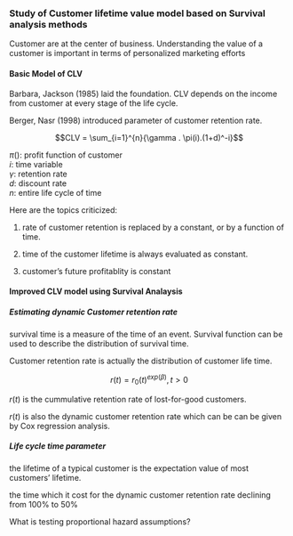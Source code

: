 ### Study of Customer lifetime value model based on Survival analysis methods

Customer are at the center of business. Understanding the value of a customer is important in terms of personalized marketing efforts

#### Basic Model of CLV

Barbara, Jackson (1985) laid the foundation. CLV depends on the income from customer at every stage of the life cycle.

Berger, Nasr (1998) introduced parameter of customer retention rate.

$$CLV  = \sum_{i=1}^{n}{\gamma . \pi(i).(1+d)^-i}$$ 

$\pi():$ profit function of customer \
$i:$ time variable \
$\gamma:$ retention rate \
$d:$ discount rate \
$n:$ entire life cycle of time \


Here are the topics criticized:

1. rate of customer retention is replaced by a constant, or by a function of time.

2. time of the customer lifetime is always evaluated as constant.

3. customer's future profitablity is constant


#### Improved CLV model using Survival Analaysis


##### Estimating dynamic Customer retention rate

survival time is a measure of the time of an event. Survival function can be used to describe the distribution of survival time.

Customer retention rate is actually the distribution of customer life time.

$$r(t) = r_0(t)^{exp(\beta)}, t>0$$

$r(t)$ is the cummulative retention rate of lost-for-good customers. 

$r(t)$ is also the dynamic customer retention rate which can be can be given by Cox regression analysis.



##### Life cycle time parameter

the lifetime of a typical customer is the expectation value of most customers' lifetime.

the time which it cost for the dynamic customer retention rate declining from 100% to 50%


What is testing proportional hazard assumptions?


























